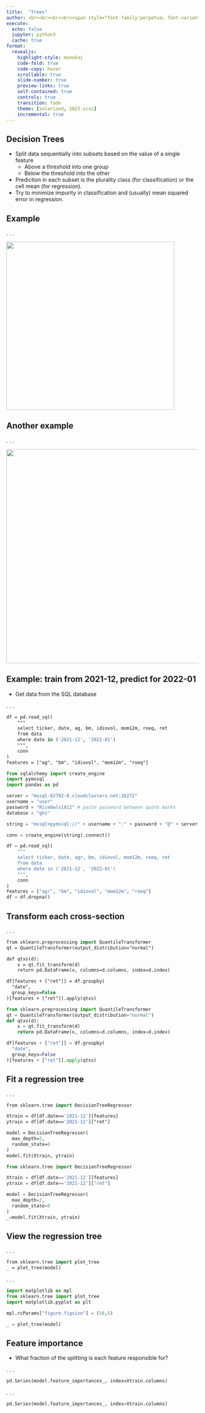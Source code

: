 ```yaml
---
title:  "Trees"
author: <br><br><br><br><span style="font-family:perpetua; font-variant:small-caps; color:#606060;">Kerry Back</span><br><br><img src="RiceBusiness-transparent-logo-sm.png"  height=80>
execute:
  echo: false
  jupyter: python3
  cache: true
format: 
  revealjs:
    highlight-style: monokai
    code-fold: true
    code-copy: hover
    scrollable: true
    slide-number: true
    preview-links: true
    self-contained: true
    controls: true
    transition: fade
    theme: [solarized, 2023.scss]
    incremental: true
---
```



## Decision Trees


- Split data sequentially into subsets based on the value of a single feature
  - Above a threshold into one group
  - Below the threshold into the other
- Prediction in each subset is the plurality class (for classification) or the cell mean (for regression).
- Try to minimize impurity in classification and (usually) mean squared error in regression.

## Example

. . .

![](decision-tree.png){height=440}


## Another example

. . .

![](decision-tree-partition.png){height=560}


## Example: train from 2021-12, predict for 2022-01

- Get data from the SQL database

. . .

```.p
df = pd.read_sql(
    """
    select ticker, date, ag, bm, idiovol, mom12m, roeq, ret
    from data
    where date in ('2021-12', '2022-01')
    """, 
    conn
)
features = ["ag", "bm", "idiovol", "mom12m", "roeq"]
```

```python
from sqlalchemy import create_engine
import pymssql
import pandas as pd

server = "mssql-82792-0.cloudclusters.net:16272"
username = "user"
password = "RiceOwls1912" # paste password between quote marks
database = "ghz"

string = "mssql+pymssql://" + username + ":" + password + "@" + server + "/" + database

conn = create_engine(string).connect()

df = pd.read_sql(
    """
    select ticker, date, agr, bm, idiovol, mom12m, roeq, ret
    from data
    where date in ('2021-12', '2022-01')
    """, 
    conn
)
features = ["agr", "bm", "idiovol", "mom12m", "roeq"]
df = df.dropna()
```

## Transform each cross-section

. . .

```.p
from sklearn.preprocessing import QuantileTransformer
qt = QuantileTransformer(output_distribution="normal")

def qtxs(d):
    x = qt.fit_transform(d)
    return pd.DataFrame(x, columns=d.columns, index=d.index)

df[features + ["ret"]] = df.groupby(
  "date", 
  group_keys=False
)[features + ["ret"]].apply(qtxs)
```

```python
from sklearn.preprocessing import QuantileTransformer
qt = QuantileTransformer(output_distribution="normal")
def qtxs(d):
    x = qt.fit_transform(d)
    return pd.DataFrame(x, columns=d.columns, index=d.index)

df[features + ["ret"]] = df.groupby(
  "date", 
  group_keys=False
)[features + ["ret"]].apply(qtxs)
```

## Fit a regression tree

. . .

```.p
from sklearn.tree import DecisionTreeRegressor

Xtrain = df[df.date=='2021-12'][features]
ytrain = df[df.date=='2021-12']["ret"]

model = DecisionTreeRegressor(
  max_depth=2,
  random_state=0
)
model.fit(Xtrain, ytrain)
```

```python
from sklearn.tree import DecisionTreeRegressor

Xtrain = df[df.date=='2021-12'][features]
ytrain = df[df.date=='2021-12']["ret"]

model = DecisionTreeRegressor(
  max_depth=2,
  random_state=0
)
_=model.fit(Xtrain, ytrain)
```

## View the regression tree

. . .

```p
from sklearn.tree import plot_tree
_ = plot_tree(model)
```

. . .

```python
import matplotlib as mpl
from sklearn.tree import plot_tree
import matplotlib.pyplot as plt

mpl.rcParams["figure.figsize"] = (16,5)

_ = plot_tree(model)
```

## Feature importance

- What fraction of the splitting is each feature responsible for?

. . .

```p
pd.Series(model.feature_importances_, index=Xtrain.columns)
```

. . .

```python
pd.Series(model.feature_importances_, index=Xtrain.columns)
```
